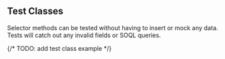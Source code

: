 
## Test Classes

Selector methods can be tested without having to insert or mock any data. Tests will catch out any invalid fields or SOQL queries.

{/* TODO: add test class example */}
